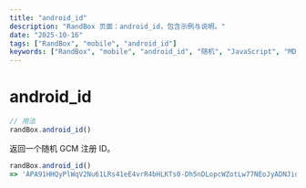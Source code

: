 ```yaml
---
title: "android_id"
description: "RandBox 页面：android_id，包含示例与说明。"
date: "2025-10-16"
tags: ["RandBox", "mobile", "android_id"]
keywords: ["RandBox", "mobile", "android_id", "随机", "JavaScript", "MDX"]
---
```


# android_id

```js
// 用法
randBox.android_id()
```

返回一个随机 GCM 注册 ID。

```js
randBox.android_id()
=> 'APA91HHQyPlWqV2Nu61LRs41eE4vrR4bHLKTs0-Dh5nDLopcWZotLw77NEoJyADNJiq6cwY0jMM02y8aacLs6fe2_ynweFjZJVVevKON-32826v-EFoayyThU3-42YEUY9pCScU_n73yRNSOlTk5W6iPtrDkQ3a6_BvOxRbSYi3E6QEY0ZuIQF0'
```
